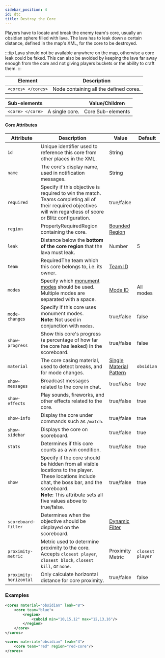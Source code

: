 ```yaml
---
sidebar_position: 4
id: dtc
title: Destroy the Core
---
```


Players have to locate and break the enemy team's core, usually an obsidian sphere filled with lava.
The lava has to leak down a certain distance, defined in the map's XML, for the core to be destroyed.

:::tip
Lava should not be available anywhere on the map, otherwise a core leak could be faked.
This can also be avoided by keeping the lava far away enough from the core and not giving players buckets or the ability to craft them.
:::

| Element | Description |
|---|---|
| `<cores> </cores>` | Node containing all the defined cores. |

| Sub-elements || Value/Children |
|---|---|---|
| `<core> </core>` | A single core. | <span className="badge badge--secondary">Core Sub-elements</span> |

#### Core Attributes

| Attribute | Description | Value | Default |
|---|---|---|---|
| `id` | Unique identifier used to reference this core from other places in the XML. | <span className="badge badge--primary">String</span> |
| `name` | The core's display name, used in notification messages. | <span className="badge badge--primary">String</span> |
| `required` | Specify if this objective is required to win the match. Teams completing all of their required objectives will win regardless of score or Blitz configuration. | <span className="badge badge--primary">true/false</span> |
| `region` | <span className="badge badge--secondary" title="Can be either this attribute or a sub-element.">Property</span><span className="badge badge--danger">Required</span>Region containing the core. | [Bounded Region](/docs/modules/mechanics/regions) |
| `leak` | Distance below the **bottom of the core region** that the lava must leak. | <span className="badge badge--primary">Number</span> | 5 |
| `team` | <span className="badge badge--danger">Required</span>The team which this core belongs to, i.e. its owner. | [Team ID](/docs/modules/format/teams) |
| `modes` | Specify which [monument modes](/docs/modules/objectives/monument-modes) should be used. Multiple modes are separated with a space. | [Mode ID](/docs/modules/objectives/monument-modes) | <span className="badge badge--secondary">All modes</span> |
| `mode-changes` | Specify if this core uses monument modes.<br />**Note:** Not used in conjunction with `modes`. | <span className="badge badge--primary">true/false</span> | false |
| `show-progress` | Show this core's progress (a percentage of how far the core has leaked) in the scoreboard. | <span className="badge badge--primary">true/false</span> | false |
| `material` | The core casing material, used to detect breaks, and for mode changes. | [Single Material Pattern](/docs/reference/items/inventory#material-matchers) | `obsidian` |
| `show-messages` | Broadcast messages related to the core in chat. | <span className="badge badge--primary">true/false</span> | true |
| `show-effects` | Play sounds, fireworks, and other effects related to the core. | <span className="badge badge--primary">true/false</span> | true |
| `show-info` | Display the core under commands such as `/match`. | <span className="badge badge--primary">true/false</span> | true |
| `show-sidebar` | Displays the core on scoreboard. | <span className="badge badge--primary">true/false</span> | true |
| `stats` | Determines if this core counts as a win condition. | <span className="badge badge--primary">true/false</span> | true |
| `show` | Specify if the core should be hidden from all visible locations to the player. These locations include chat, the boss bar, and the scoreboard.<br />**Note:** This attribute sets all five values above to true/false. | <span className="badge badge--primary">true/false</span> | true |
| `scoreboard-filter` | Determines when the objective should be displayed on the scoreboard. | [Dynamic Filter](/docs/modules/mechanics/filters#dynamic-filters) | |
| `proximity-metric` | Metric used to determine proximity to the core.<br />Accepts `closest player`, `closest block`, `closest kill`, or `none`. | <span className="badge badge--primary">Proximity Metric</span> | `closest player` |
| `proximity-horizontal` | Only calculate horizontal distance for core proximity. | <span className="badge badge--primary">true/false</span> | false |

### Examples

```xml
<cores material="obsidian" leak="8">
    <core team="blue">
        <region>
            <cuboid min="10,15,12" max="12,13,16"/>
        </region>
    </core>
</cores>

<cores material="obsidian" leak="4">
    <core team="red" region="red-core"/>
</cores>
```
